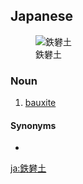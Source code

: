 ==Japanese==
{{ja-kanjitab|てつ|ばん|ど|yomi=o}}
[[Image:Bauxite.jpg|thumb|鉄礬土]]

===Noun===
{{ja-noun|kyu=鐵礬土|てつばんど}}

# {{lb|ja|mining|sort=てつばんど}} [[bauxite]]

====Synonyms====
* {{l|ja|ボーキサイト}}

[[ja:鉄礬土]]
